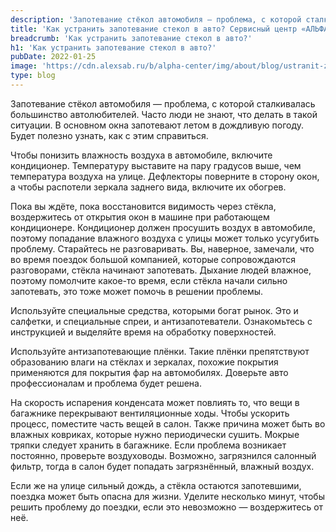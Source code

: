 ```yaml
---
description: 'Запотевание стёкол автомобиля — проблема, с которой сталкивалась большинство автолюбителей. Часто люди не знают, что делать в такой ситуации. В основном окна запотевают летом в дождливую погоду. Будет полезно узнать, как с этим справиться.'
title: 'Как устранить запотевание стекол в авто? Сервисный центр «АЛЬФА»'
breadcrumb: 'Как устранить запотевание стекол в авто?'
h1: 'Как устранить запотевание стекол в авто?'
pubDate: 2022-01-25
image: 'https://cdn.alexsab.ru/b/alpha-center/img/about/blog/ustranit-zapotevanie-stekol/e4816c5c1922519d39b5c7ce06a7fb2d.webp'
type: blog
---
```

Запотевание стёкол автомобиля — проблема, с которой сталкивалась большинство автолюбителей. Часто люди не знают, что делать в такой ситуации. В основном окна запотевают летом в дождливую погоду. Будет полезно узнать, как с этим справиться.

Чтобы понизить влажность воздуха в автомобиле, включите кондиционер. Температуру выставите на пару градусов выше, чем температура воздуха на улице. Дефлекторы поверните в сторону окон, а чтобы распотели зеркала заднего вида, включите их обогрев.

Пока вы ждёте, пока восстановится видимость через стёкла, воздержитесь от открытия окон в машине при работающем кондиционере. Кондиционер должен просушить воздух в автомобиле, поэтому попадание влажного воздуха с улицы может только усугубить проблему. Старайтесь не разговаривать. Вы, наверное, замечали, что во время поездок большой компанией, которые сопровождаются разговорами, стёкла начинают запотевать. Дыхание людей влажное, поэтому помолчите какое-то время, если стёкла начали сильно запотевать, это тоже может помочь в решении проблемы.

Используйте специальные средства, которыми богат рынок. Это и салфетки, и специальные спреи, и антизапотеватели. Ознакомьтесь с инструкцией и выделяйте время на обработку поверхностей.

Используйте антизапотевающие плёнки. Такие плёнки препятствуют образованию влаги на стёклах и зеркалах, похожие покрытия применяются для покрытия фар на автомобилях. Доверьте авто профессионалам и проблема будет решена.

На скорость испарения конденсата может повлиять то, что вещи в багажнике перекрывают вентиляционные ходы. Чтобы ускорить процесс, поместите часть вещей в салон. Также причина может быть во влажных ковриках, которые нужно периодически сушить. Мокрые тряпки следует хранить в багажнике. Если проблема возникает постоянно, проверьте воздуховоды. Возможно, загрязнился салонный фильтр, тогда в салон будет попадать загрязнённый, влажный воздух.

Если же на улице сильный дождь, а стёкла остаются запотевшими, поездка может быть опасна для жизни. Уделите несколько минут, чтобы решить проблему до поездки, если это невозможно — воздержитесь от неё.